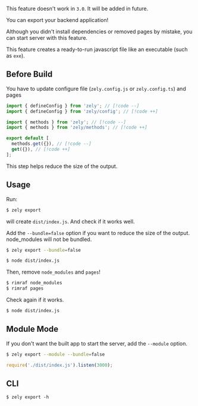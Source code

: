 <Box type="error">This feature doesn't work in `3.0`. It will be added in future.</Box>

You can export your backend application!

Although you didn't install dependencies or removed pages by mistake, you can start server with this feature.

This feature creates a ready-to-run javascript file like an executable (such as `exe`).

## Before Build

You have to update configure file (`zely.config.js` or `zely.config.ts`) and pages

```ts [title="zely.config.ts"]
import { defineConfig } from 'zely'; // [!code --]
import { defineConfig } from 'zely/config'; // [!code ++]
```

```ts
import { methods } from 'zely'; // [!code --]
import { methods } from 'zely/methods'; // [!code ++]

export default [
  methods.get({}), // [!code --]
  get({}), // [!code ++]
];
```

This step helps reduce the size of the output.

## Usage

Run:

```bash
$ zely export
```

will create `dist/index.js`. And check if it works well.

Add the `--bundle=false` option if you want to reduce the size of the output. node_modules will not be bundled.

```bash
$ zely export --bundle=false
```

```bash
$ node dist/index.js
```

Then, remove `node_modules` and `pages`!

```bash
$ rimraf node_modules
$ rimraf pages
```

Check again if it works.

```bash
$ node dist/index.js
```

## Module Mode

If you don't want the built app to start the server, add the `--module` option.

```bash
$ zely export --module --bundle=false
```

```js
require('./dist/index.js').listen(3000);
```

## CLI

```txt
$ zely export -h
```
